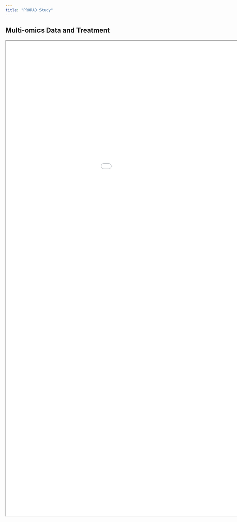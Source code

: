 ```yaml
---
title: "PRORAD Study"
---
```


## 

## Multi-omics Data and Treatment

```{=html}
<iframe width="1200" height="1500" src="Multiomicreports.html" title="Report"></iframe>
```

